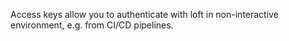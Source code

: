 Access keys allow you to authenticate with loft in non-interactive environment, e.g. from CI/CD pipelines.
